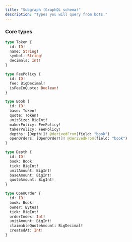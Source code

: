 ```yaml
---
title: "Subgraph (GraphQL schema)"
description: "Types you will query from bots."
---
```


### Core types

```graphql
type Token {
  id: ID!
  name: String!
  symbol: String!
  decimals: Int!
}

type FeePolicy {
  id: ID!
  fee: BigDecimal!
  isFeeInQuote: Boolean!
}

type Book {
  id: ID!
  base: Token!
  quote: Token!
  unitSize: BigInt!
  makerPolicy: FeePolicy!
  takerPolicy: FeePolicy!
  depths: [Depth!]! @derivedFrom(field: "book")
  openOrders: [OpenOrder!]! @derivedFrom(field: "book")
}

type Depth {
  id: ID!
  book: Book!
  tick: BigInt!
  unitAmount: BigInt!
  baseAmount: BigInt!
  quoteAmount: BigInt!
}

type OpenOrder {
  id: ID!
  book: Book!
  owner: Bytes!
  tick: BigInt!
  orderIndex: Int!
  unitAmount: BigInt!
  claimableQuoteAmount: BigDecimal!
  createdAt: Int!
}
```
